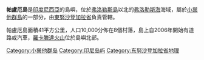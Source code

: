 '''帕盧厄島'''是[[印度尼西亞|印度尼西亞]]的島嶼，位於[[弗洛勒斯島|弗洛勒斯島]]以北的[[弗洛勒斯海|弗洛勒斯海]]海域，屬於[[小巽他群島|小巽他群島]]的一部分，由[[東努沙登加拉省|東努沙登加拉省]]負責管轄。

帕盧厄島面積41平方公里，人口10,000分佈在8個村落，島上自2006年開始有道路或汽車，[[羅卡滕達火山|羅卡滕達火山]]位於島嶼北部。

{{Indonesia-stub}}
[[Category:小巽他群岛|Category:小巽他群岛]]
[[Category:印尼岛屿|Category:印尼岛屿]]
[[Category:东努沙登加拉省地理|Category:东努沙登加拉省地理]]